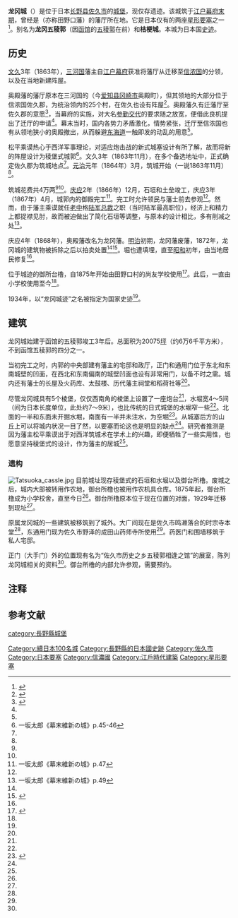 {{otheruses|龍岡 (消歧義)|other=其他稱為龍岡的地區}}
{{日本城郭概要表|
img =File:Tatsuoka Castle 1975.jpg|
img_capt =龙冈城五稜郭{{NoteTag|国土航空写真（1975年度摄影）}}|
img_width =250px|
name = 龙冈城|
nihongo = 龍岡城|
hiragana = たつおかじょう|
romaji = Tatsuoka-jō|
pref = 长野县|
ar_called = 龙冈五稜郭、桔梗城|
struct = [[星形要塞|稜堡式]]|
tower_struct = ''无''|
builders = {{link-ja|大给恒|大給恒|松平乘谟}}（大给恒）|
build_y = 1864～1867年|
revamp = ''无''|
rulers = 大给松平氏|
reject_y = 1871年|
remains = 橹、石垣、土垒、堀|
cultural asset = 国家史迹|
location = {{coord|36.19602|N|138.50167|E|format=dms|display=it}}|
}}
'''龙冈城'''（{{jpn|j=龍岡城|hg=たつおかじょう}}）是位于日本[[长野县|长野县]][[佐久市|佐久市]]的[[城_(日本)|城堡]]，现仅存遗迹。该城筑于[[江户幕府|江户幕府]][[幕末|末期]]，曾经是{{link-ja|龙冈藩|龍岡藩}}（亦称田野口藩）的藩厅所在地。它是日本仅有的两座[[星形要塞|星形要塞]]之一<ref>{{cite book|author=森泉 かよ子|title=龍岡城跡 長野県佐久市田口西洋式城郭の石垣修理等に伴う発掘調査|url=http://sitereports.nabunken.go.jp/files/attach/876/681_1_龍岡城跡I・II・III・IV.pdf|publisher=佐久市教育委員会|date=2014|accessdate=2016-11-02}}</ref>。别名为'''龙冈五稜郭'''（因[[函馆|函馆]]的[[五稜郭|五稜郭]]在前）和'''桔梗城'''。本城为日本国[[古蹟#史跡|史迹]]。

== 历史 ==
[[文久|文久]]3年（1863年），[[三河国|三河国]]{{link-ja|奥殿藩|奥殿藩}}藩主{{link-ja|大给恒|大給恒|松平乘谟}}{{NoteTag|[[明治维新|明治维新]]后改名为大给恒}}自[[江户幕府|江户幕府]]获准将藩厅从迁移至[[信浓国|信浓国]]{{link-ja|佐久郡|佐久郡}}的分领，以及在当地新建阵屋。

奥殿藩的藩厅原本在三河国的{{link-ja|奥殿阵屋|奥殿陣屋}}（今[[爱知县|爱知县]][[冈崎市|冈崎市]]奥殿町），但其领地的大部分{{NoteTag|总高1万6千石，其中的1万2千石}}位于信浓国佐久郡，为统治领内的25个村，在佐久也设有阵屋<ref name="shisetsu">{{Cite web|url=https://www.city.saku.nagano.jp/kyoiku/bunka/bunkazai/bunkazaijimusyo/kanrikokai.html#cmstatuoka|archiveurl=https://web.archive.org/web/20160424212808/https://www.city.saku.nagano.jp/kyoiku/bunka/bunkazai/bunkazaijimusyo/kanrikokai.html|archivedate=2016-04-02|title=管理・公開施設|publisher=佐久市文化振興課文化財事務所|accessdate=2016-11-04}}</ref>。奥殿藩久有迁藩厅至佐久郡的意愿<ref  name=ichisaka46>{{Cite book|author=一坂太郎|title=幕末維新の城|page=46|publisher=中央公论新社|date=2014|isbn=978-4121022684}}</ref>，当幕府的{{link-ja|文久改革|文久の改革}}实施，对大名[[参勤交代|参勤交代]]的要求随之放宽，便借此良机提出了迁厅的申请<ref name="ichisaka46"/>。幕末当时，国内各势力矛盾激化，情势紧张，迁厅至信浓国也有从领地狭小的奥殿撤出，从而躲避[[东海道|东海道]]一触即发的动乱的用意<ref name="ichisaka46"/>。

松平乘谟热心于西洋军事理论，对适应炮击战的新式城塞设计有所了解，故而将新的阵屋设计为稜堡式城郭<ref name="ichisaka45-46">一坂太郎《幕末維新の城》p.45-46</ref>。文久3年（1863年11月），在多个备选地址中，正式确定佐久郡{{link-ja|田口村 (长野县)|田口村 (長野県)|田野口村}}为筑城地点<ref name="ichisaka46"/>。[[元治|元治]]元年（1864年）3月，筑城开始（一说1863年11月）<ref name="ichisaka46"/>。

筑城花费共4万两<ref name="shisetsu"/><ref name="ichisaka46"/>。[[庆应|庆应]]2年（1866年）12月，石垣和土垒竣工，庆应3年（1867年）4月，城郭内的御殿完工<ref name="ichisaka47">一坂太郎《幕末維新の城》p.47</ref>。完工时允许领民与藩士前去参观<ref name="ichisaka47" />。然而，由于藩主乘谟就任[[老中|老中]]格[[陆军总裁|陆军总裁]]之职（当时陆军最高职位），经济上和精力上都捉襟见肘，故而被迫做出了简化石垣等调整，与原本的设计相比，多有削减之处<ref name="ichisaka49">一坂太郎《幕末維新の城》p.49</ref>。

庆应4年（1868年），奥殿藩改名为龙冈藩。[[明治|明治]]初期，龙冈藩废藩，1872年，龙冈城的建筑物被拆除之后以拍卖处置<ref name="shisetsu"/><ref name="guide">{{Cite web|title=国指定史跡ガイド 【龍岡城跡】|url=https://kotobank.jp/word/%E9%BE%8D%E5%B2%A1%E5%9F%8E%E8%B7%A1-1444378|accessdate=2016-11-06|archivedate=2016-11-06|archiveurl=https://web.archive.org/web/20161106131801/https://kotobank.jp/word/%E9%BE%8D%E5%B2%A1%E5%9F%8E%E8%B7%A1-1444378|website=コトバンク}}</ref>。堀也遭填埋，直至[[昭和|昭和]]初年，由当地居民修复<ref name="ichisaka49"/>。

位于城迹的御所台橹{{NoteTag|日文台所意为厨房，也有材料直称其为台所，而不加以“橹”字<ref name="nishigaya"/>。该建筑是当初城内建筑群中仅存的一栋。}}，自1875年开始由田野口村的尚友学校使用<ref name="taguchi">{{Cite web|url=http://taguchi.sakushi.ed.jp/enkaku/enkaku.htm|title=田口小学校の歴史|archiveurl=https://web.archive.org/web/20160304120454/http://taguchi.sakushi.ed.jp/enkaku/enkaku.htm|archivedate=2016-03-04}}</ref>。此后，一直由小学校使用至今<ref name="taguchi"/>。

1934年，以“龙冈城迹”之名被指定为国家史迹<ref name="guide"/>。

== 建筑 ==
龙冈城始建于函馆的五稜郭竣工3年后。总面积为20075[[坪|坪]]（约6万6千平方米），不到函馆五稜郭的四分之一。

当初完工之时，内郭的中央部建有藩主的宅邸和政厅，正门和通用门位于东北和东南城壁的凹面，在西北和东南偏南的城壁凹面也设有非常用门，以备不时之需。城内还有藩士的长屋及火药库、太鼓楼、历代藩主祠堂和稻荷社等<ref name="guide"/>。

尽管龙冈城具有5个棱堡，仅仅西南角的棱堡上设置了一座炮台<ref name="ichisaka47"/>，水堀宽4～5间（间为日本长度单位，此处约7～9米），也比传统的日式城堡的水堀窄一些<ref name="ichisaka47"/>。北面的一半和东面未开掘水堀，南面有一半并未注水，为空堀<ref name="nishigaya">{{Cite book|title=復原図譜 日本の城|author=西ケ谷恭弘（文）、香川元太郎（图）|isbn=978-4844530152|date=1992-02|publisher=理工学社|page=183}}</ref>。从城塞后方的山丘上可以将城内状况一目了然，以要塞而论这也是明显的缺点<ref name="ichisaka47"/>。研究者{{link-ja|一坂太郎|一坂太郎}}推测是因为藩主松平乘谟出于对西洋筑城术在学术上的兴趣，即便牺牲了一些实用性，也愿意坚持稜堡式的设计，作为藩主的居城<ref name="ichisaka47"/>。

=== 遗构 ===
[[File:Tatsuoka_cassle.jpg|thumb]]
目前城址现存稜堡式的石垣和水堀以及御台所橹。废城之后，城内大部被转用作农地，御台所橹也被用作农机具仓库。1875年起，御台所橹成为小学校舍，直至今日<ref name="taguchi"/>。御台所橹原本位于现在位置的对面，1929年迁移到现址<ref name="taguchi"/>。

原属龙冈城的一些建筑被移筑到了城外。大广间现在是佐久市鸣濑落合的时宗寺本堂<ref name="guide"/>，东通用门现为佐久市野泽的成田山药师寺所使用<ref name="guide"/>。药医门和围墙移筑于私人宅邸。

正门（大手门）外的位置现有名为“佐久市历史之乡五稜郭相逢之馆”{{NoteTag|{{lang-ja|佐久市歴史の里五稜郭であいの館}}}}的展室，陈列龙冈城相关的资料<ref name="guide"/>。御台所橹的内部允许参观，需要预约。

== 注释 ==
{{ReflistH}}
{{NoteFoot}}
{{ReflistF}}

== 参考文献 ==
{{Commonscat|Tatsuoka Castle}}
{{refbegin}}
{{Reflist}}
{{refend}}
{{續日本100名城}}
[[Category:續日本100名城|Category:續日本100名城]]
[[Category:長野縣的日本國史跡|Category:長野縣的日本國史跡]]
[[category:長野縣城堡|category:長野縣城堡]]
[[Category:佐久市|Category:佐久市]]
[[Category:日本要塞|Category:日本要塞]]
[[Category:信濃國|Category:信濃國]]
[[Category:江戶時代建築|Category:江戶時代建築]]
[[Category:星形要塞|Category:星形要塞]]